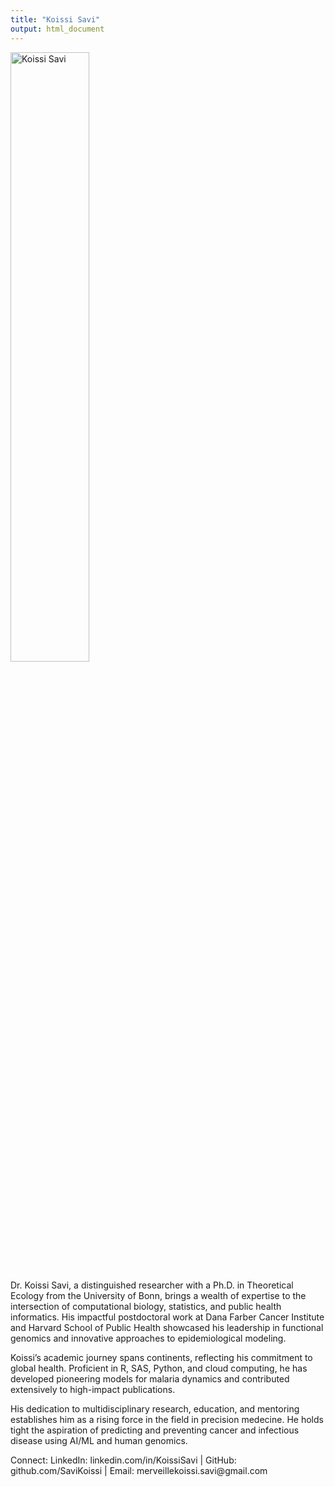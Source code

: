 ```yaml
---
title: "Koissi Savi"
output: html_document
---
```


<img src="IMG_8595.png" alt="Koissi Savi" style="width:50%;">

Dr. Koissi Savi, a distinguished researcher with a Ph.D. in Theoretical Ecology from the University of Bonn, brings a wealth of expertise to the intersection of computational biology, statistics, and public health informatics. His impactful postdoctoral work at Dana Farber Cancer Institute and Harvard School of Public Health showcased his leadership in functional genomics and innovative approaches to epidemiological modeling.

Koissi's academic journey spans continents, reflecting his commitment to global health. Proficient in R, SAS, Python, and cloud computing, he has developed pioneering models for malaria dynamics and contributed extensively to high-impact publications.

His dedication to multidisciplinary research, education, and mentoring establishes him as a rising force in the field in precision medecine. He holds tight the aspiration of predicting and preventing cancer and infectious disease using AI/ML and human genomics. 

Connect: LinkedIn: linkedin.com/in/KoissiSavi | GitHub: github.com/SaviKoissi | Email: merveillekoissi.savi@gmail.com

